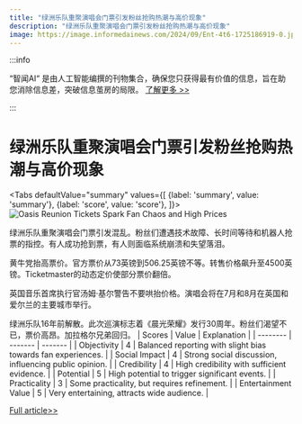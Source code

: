 ```yaml
---
title: "绿洲乐队重聚演唱会门票引发粉丝抢购热潮与高价现象"
description: "绿洲乐队重聚演唱会门票引发粉丝抢购热潮与高价现象"
image: https://image.informedainews.com/2024/09/Ent-4t6-1725186919-0.jpg
---
```



:::info

“智闻AI“ 是由人工智能编撰的刊物集合，确保您只获得最有价值的信息，旨在助您消除信息差，突破信息茧房的局限。  [了解更多 >>](/)

:::

# 绿洲乐队重聚演唱会门票引发粉丝抢购热潮与高价现象


<Tabs
	defaultValue="summary"
	values={[
	{label: 'summary', value: 'summary'},
	{label: 'score', value: 'score'},
]}>
<TabItem value="summary">
<img
  src="https://image.informedainews.com/2024/09/Ent-4t6-1725186919-0.jpg"
  alt="Oasis Reunion Tickets Spark Fan Chaos and High Prices"
/>



绿洲乐队重聚演唱会门票引发混乱。粉丝们遭遇技术故障、长时间等待和机器人抢票的指控。有人成功抢到票，有人则面临系统崩溃和失望落泪。

黄牛党抬高票价。官方票价从73英镑到506.25英镑不等。转售价格飙升至4500英镑。Ticketmaster的动态定价使部分票价翻倍。

英国音乐首席执行官汤姆·基尔警告不要哄抬价格。演唱会将在7月和8月在英国和爱尔兰的主要城市举行。

绿洲乐队16年前解散。此次巡演标志着《晨光荣耀》发行30周年。粉丝们渴望不已，票价高昂。加拉格尔兄弟回归。
</TabItem>
<TabItem value="score">
	| Scores     | Value   | Explanation |
	| -------- | ------- | ------- |
	| Objectivity  | 4    | Balanced reporting with slight bias towards fan experiences.    |
	| Social Impact | 4     | Strong social discussion, influencing public opinion.    |
	| Credibility    | 4    | High credibility with sufficient evidence.    |
	| Potential    | 5    | High potential to trigger significant events.    |
	| Practicality    | 3    | Some practicality, but requires refinement.    |
	| Entertainment Value    | 5    | Very entertaining, attracts wide audience.    |
</TabItem>
</Tabs>

[Full article>>](https://www.theguardian.com/music/article/2024/aug/31/oasis-reunion-tickets-technical-issues)
